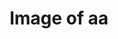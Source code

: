 ---
title: Image of aa
image: imgs/800x400.png
imagealt: chicken
description: This is just a test post
filter: ['event']
---